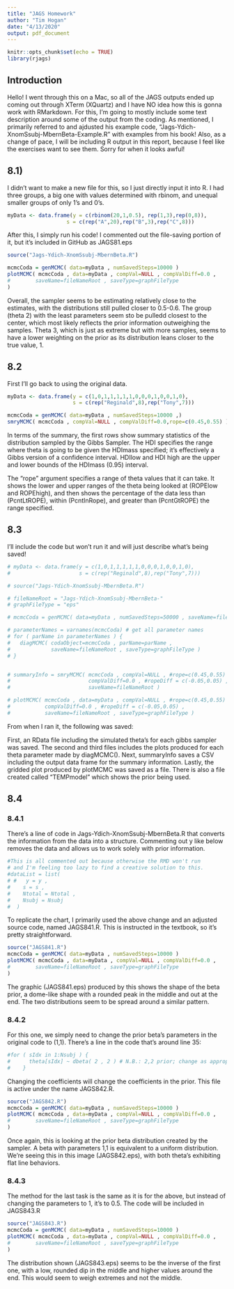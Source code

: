 ```yaml
---
title: "JAGS Homework"
author: "Tim Hogan"
date: "4/13/2020"
output: pdf_document
---
```


```r
knitr::opts_chunk$set(echo = TRUE)
library(rjags)
```

## Introduction

Hello! I went through this on a Mac, so all of the JAGS outputs ended up coming out through XTerm (XQuartz) and I have NO idea how this is gonna work with RMarkdown.
For this, I'm going to mostly include some text description around some of the output from the coding. As mentioned, I primarily referred to and ajdusted his example code, "Jags-Ydich-XnomSsubj-MbernBeta-Example.R" with examples from his book!
Also, as a change of pace, I will be including R output in this report, because I feel like the exercises want to see them. Sorry for when it looks awful!

## 8.1)

I didn't want to make a new file for this, so I just directly input it into R. I had three groups, a big one with values determined with rbinom, and unequal smaller groups of only 1's and 0's.

```r
myData <- data.frame(y = c(rbinom(20,1,0.5), rep(1,3),rep(0,8)),
                   s = c(rep("A",20),rep("B",3),rep("C",8)))
```

After this, I simply run his code! I commented out the file-saving portion of it, but it's included in GitHub as JAGS81.eps

``` r
source("Jags-Ydich-XnomSsubj-MbernBeta.R")

mcmcCoda = genMCMC( data=myData , numSavedSteps=10000 )
plotMCMC( mcmcCoda , data=myData , compVal=NULL , compValDiff=0.0 ,
#        saveName=fileNameRoot , saveType=graphFileType
)
```

Overall, the sampler seems to be estimating relatively close to the estimates, with the distributions still pulled closer to 0.5-0.6. The group (theta 2) with the least parameters seem sto be pulledd closest to the center, which most likely reflects the prior information outweighing the samples. Theta 3, which is just as extreme but with more samples, seems to have a lower weighting on the prior as its distribution leans closer to the true value, 1.

## 8.2

First I'll go back to using the original data. 

```r
myData <- data.frame(y = c(1,0,1,1,1,1,1,0,0,0,1,0,0,1,0),
                     s = c(rep("Reginald",8),rep("Tony",7)))

mcmcCoda = genMCMC( data=myData , numSavedSteps=10000 ,)
smryMCMC( mcmcCoda , compVal=NULL , compValDiff=0.0,rope=c(0.45,0.55) )

```

In terms of the summary, the first rows show summary statistics of the distribution sampled by the Gibbs Sampler. The HDI specifies the range where theta is going to be given the HDImass specified; it's effectively a Gibbs version of a confidence interval. HDIlow and HDI high are the upper and lower bounds of the HDImass (0.95) interval.

The "rope" argument specifies a range of theta values that it can take. It shows the lower and upper ranges of the theta being looked at (ROPElow and ROPEhigh), and then shows the percentage of the data less than (PcntLtROPE), within (PcntInRope), and greater than (PcntGtROPE) the range specified.

## 8.3

I'll include the code but won't run it and will just describe what's being saved!

```r
# myData <- data.frame(y = c(1,0,1,1,1,1,1,0,0,0,1,0,0,1,0),
#                      s = c(rep("Reginald",8),rep("Tony",7)))

# source("Jags-Ydich-XnomSsubj-MbernBeta.R")

# fileNameRoot = "Jags-Ydich-XnomSsubj-MbernBeta-" 
# graphFileType = "eps" 

# mcmcCoda = genMCMC( data=myData , numSavedSteps=50000 , saveName=fileNameRoot )

# parameterNames = varnames(mcmcCoda) # get all parameter names
# for ( parName in parameterNames ) {
#   diagMCMC( codaObject=mcmcCoda , parName=parName , 
#             saveName=fileNameRoot , saveType=graphFileType )
# }


# summaryInfo = smryMCMC( mcmcCoda , compVal=NULL , #rope=c(0.45,0.55) ,
#                         compValDiff=0.0 , #ropeDiff = c(-0.05,0.05) ,
#                         saveName=fileNameRoot )

# plotMCMC( mcmcCoda , data=myData , compVal=NULL , #rope=c(0.45,0.55) ,
#           compValDiff=0.0 , #ropeDiff = c(-0.05,0.05) ,
#           saveName=fileNameRoot , saveType=graphFileType )

```

From when I ran it, the following was saved:

First, an RData file including the simulated theta's for each gibbs sampler was saved.
The second and third files includes the plots produced for each theta parameter made by diagMCMC(). 
Next, summaryInfo saves a CSV including the output data frame for the summary information.
Lastly, the gridded plot produced by plotMCMC was saved as a file.
There is also a file created called "TEMPmodel" which shows the prior being used.

## 8.4

### 8.4.1

There's a line of code in Jags-Ydich-XnomSsubj-MbernBeta.R that converts the information from the data into a structure. Commenting out y like below removes the data and allows us to work solely with prior information.

```r
#This is all commented out because otherwise the RMD won't run
# and I'm feeling too lazy to find a creative solution to this.
#dataList = list(
# #   y = y ,
#    s = s ,
#    Ntotal = Ntotal ,
#    Nsubj = Nsubj
#  )
```

To replicate the chart, I primarily used the above change and an adjusted source code, named JAGS841.R. This is instructed in the textbook, so it's pretty straightforward.

```r
source("JAGS841.R")
mcmcCoda = genMCMC( data=myData , numSavedSteps=10000 )
plotMCMC( mcmcCoda , data=myData , compVal=NULL , compValDiff=0.0 ,
#        saveName=fileNameRoot , saveType=graphFileType
)
```

The graphic (JAGS841.eps) produced by this shows the shape of the beta prior, a dome-like shape with a rounded peak in the middle and out at the end. The two distributions seem to be spread around a similar pattern. 

### 8.4.2

For this one, we simply need to change the prior beta's parameters in the original code to (1,1). There's a line in the code that's around line 35:

```r
#for ( sIdx in 1:Nsubj ) {
#      theta[sIdx] ~ dbeta( 2 , 2 ) # N.B.: 2,2 prior; change as appropriate.
#    }
```

Changing the coefficients will change the coefficients in the prior. This file is active under the name JAGS842.R.

```r
source("JAGS842.R")
mcmcCoda = genMCMC( data=myData , numSavedSteps=10000 )
plotMCMC( mcmcCoda , data=myData , compVal=NULL , compValDiff=0.0 ,
#        saveName=fileNameRoot , saveType=graphFileType
)
```

Once again, this is looking at the prior beta distribution created by the sampler. A beta with parameters 1,1 is equivalent to a uniform distribution. We're seeing this in this image (JAGS842.eps), with both theta's exhibiting flat line behaviors.

### 8.4.3

The method for the last task is the same as it is for the above, but instead of changing the parameters to 1, it's to 0.5. The code will be included in JAGS843.R

```r
source("JAGS843.R")
mcmcCoda = genMCMC( data=myData , numSavedSteps=10000 )
plotMCMC( mcmcCoda , data=myData , compVal=NULL , compValDiff=0.0 ,
#        saveName=fileNameRoot , saveType=graphFileType
)
```

The distribution shown (JAGS843.eps) seems to be the inverse of the first one, with a low, rounded dip in the middle and higher values around the end. This would seem to weigh extremes and not the middle.

